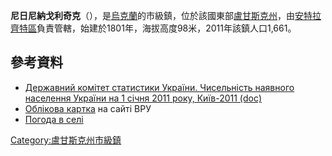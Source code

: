 {{No footnotes|time=2015-09-16T13:18:29+00:00}}
{{coord|48|1|1|N|39|3|46|E|scale:30000|display=title}}

'''尼日尼納戈利奇克'''（{{lang-uk|Нижній Нагольчик}}），是[[烏克蘭|烏克蘭]]的市級鎮，位於該國東部[[盧甘斯克州|盧甘斯克州]]，由[[安特拉齊特區|安特拉齊特區]]負責管轄，始建於1801年，海拔高度98米，2011年該鎮人口1,661。

==參考資料==
*[https://web.archive.org/web/20121010205321/http://stat6.stat.lviv.ua/PXWEB2007/ukr/publ/2011/chnas.zip Державний комітет статистики України. Чисельність наявного населення України на 1 січня 2011 року, Київ-2011 (doc)]
* [http://w1.c1.rada.gov.ua/pls/z7503/A005?rdat1=01.05.2014&rf7571=17832 Облікова картка] на сайті ВРУ
* [http://weather.in.ua/ua/lyganskaja/16903 Погода в селі] {{Wayback|url=http://weather.in.ua/ua/lyganskaja/16903 |date=20160305072102 }}

{{DEFAULTSORT:Нижній Нагольчик}}
[[Category:盧甘斯克州市級鎮|Category:盧甘斯克州市級鎮]]


{{Luhansk-geo-stub}}